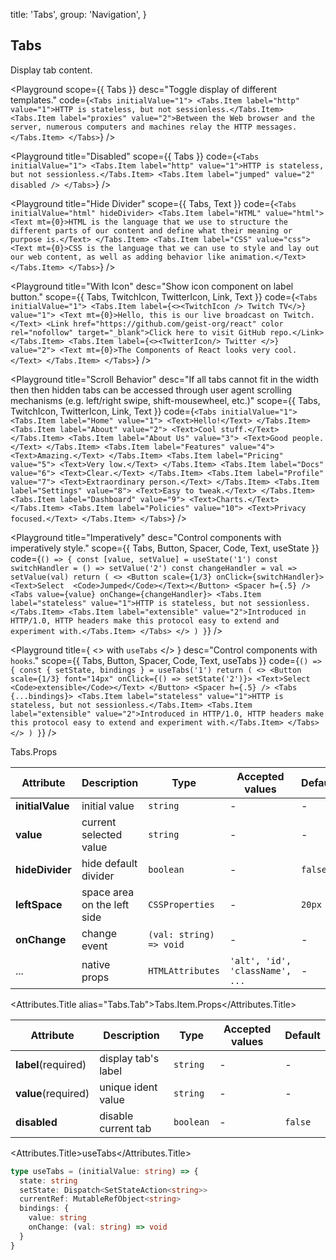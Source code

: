 
  title: 'Tabs',
  group: 'Navigation',
}

## Tabs

Display tab content.

<Playground
  scope={{ Tabs }}
  desc="Toggle display of different templates."
  code={`
<Tabs initialValue="1">
  <Tabs.Item label="http" value="1">HTTP is stateless, but not sessionless.</Tabs.Item>
  <Tabs.Item label="proxies" value="2">Between the Web browser and the server, numerous computers and machines relay the HTTP messages.</Tabs.Item>
</Tabs>
`}
/>

<Playground
  title="Disabled"
  scope={{ Tabs }}
  code={`
<Tabs initialValue="1">
  <Tabs.Item label="http" value="1">HTTP is stateless, but not sessionless.</Tabs.Item>
  <Tabs.Item label="jumped" value="2" disabled />
</Tabs>
`}
/>

<Playground
  title="Hide Divider"
  scope={{ Tabs, Text }}
  code={`
<Tabs initialValue="html" hideDivider>
  <Tabs.Item label="HTML" value="html">
    <Text mt={0}>HTML is the language that we use to structure the different parts of our content and define what their meaning or purpose is.</Text>
  </Tabs.Item>
  <Tabs.Item label="CSS" value="css">
    <Text mt={0}>CSS is the language that we can use to style and lay out our web content,
    as well as adding behavior like animation.</Text>
  </Tabs.Item>
</Tabs>
`}
/>

<Playground
  title="With Icon"
  desc="Show icon component on label button."
  scope={{ Tabs, TwitchIcon, TwitterIcon, Link, Text }}
  code={`
<Tabs initialValue="1">
  <Tabs.Item label={<><TwitchIcon /> Twitch TV</>} value="1">
    <Text mt={0}>Hello, this is our live broadcast on Twitch.</Text>
    <Link href="https://github.com/geist-org/react" color rel="nofollow" target="_blank">Click here to visit GitHub repo.</Link>
  </Tabs.Item>
  <Tabs.Item label={<><TwitterIcon/> Twitter </>} value="2">
    <Text mt={0}>The Components of React looks very cool.</Text>
  </Tabs.Item>
</Tabs>
`}
/>

<Playground
  title="Scroll Behavior"
  desc="If all tabs cannot fit in the width then then hidden tabs can be accessed through user agent scrolling mechanisms (e.g. left/right swipe, shift-mousewheel, etc.)"
  scope={{ Tabs, TwitchIcon, TwitterIcon, Link, Text }}
  code={`
<Tabs initialValue="1">
  <Tabs.Item label="Home" value="1">
    <Text>Hello!</Text>
  </Tabs.Item>
  <Tabs.Item label="About" value="2">
    <Text>Cool stuff.</Text>
  </Tabs.Item>
  <Tabs.Item label="About Us" value="3">
    <Text>Good people.</Text>
  </Tabs.Item>
  <Tabs.Item label="Features" value="4">
    <Text>Amazing.</Text>
  </Tabs.Item>
  <Tabs.Item label="Pricing" value="5">
    <Text>Very low.</Text>
  </Tabs.Item>
  <Tabs.Item label="Docs" value="6">
    <Text>Clear.</Text>
  </Tabs.Item>
  <Tabs.Item label="Profile" value="7">
    <Text>Extraordinary person.</Text>
  </Tabs.Item>
  <Tabs.Item label="Settings" value="8">
    <Text>Easy to tweak.</Text>
  </Tabs.Item>
  <Tabs.Item label="Dashboard" value="9">
    <Text>Charts.</Text>
  </Tabs.Item>
  <Tabs.Item label="Policies" value="10">
    <Text>Privacy focused.</Text>
  </Tabs.Item>
</Tabs>
`}
/>

<Playground
  title="Imperatively"
  desc="Control components with imperatively style."
  scope={{ Tabs, Button, Spacer, Code, Text, useState }}
  code={`
() => {
  const [value, setValue] = useState('1')
  const switchHandler = () => setValue('2')
  const changeHandler = val => setValue(val)
  return (
    <>
      <Button scale={1/3} onClick={switchHandler}><Text>Select  <Code>Jumped</Code></Text></Button>
      <Spacer h={.5} />
      <Tabs value={value} onChange={changeHandler}>
        <Tabs.Item label="stateless" value="1">HTTP is stateless, but not sessionless.</Tabs.Item>
        <Tabs.Item label="extensible" value="2">Introduced in HTTP/1.0, HTTP headers make this protocol easy to extend and experiment with.</Tabs.Item>
      </Tabs>
    </>
  )
}
`}
/>

<Playground
  title={
    <>
      with <Code>useTabs</Code>
    </>
  }
  desc="Control components with `hooks`."
  scope={{ Tabs, Button, Spacer, Code, Text, useTabs }}
  code={`
() => {
  const { setState, bindings } = useTabs('1')
  return (
    <>
      <Button scale={1/3} font="14px" onClick={() => setState('2')}>
        <Text>Select  <Code>extensible</Code></Text>
      </Button>
      <Spacer h={.5} />
      <Tabs {...bindings}>
        <Tabs.Item label="stateless" value="1">HTTP is stateless, but not sessionless.</Tabs.Item>
        <Tabs.Item label="extensible" value="2">Introduced in HTTP/1.0, HTTP headers make this protocol easy to extend and experiment with.</Tabs.Item>
      </Tabs>
    </>
  )
}
`}
/>

<Attributes edit="/pages/en-us/components/tabs.mdx">
<Attributes.Title>Tabs.Props</Attributes.Title>

| Attribute        | Description                 | Type                    | Accepted values                 | Default |
| ---------------- | --------------------------- | ----------------------- | ------------------------------- | ------- |
| **initialValue** | initial value               | `string`                | -                               | -       |
| **value**        | current selected value      | `string`                | -                               | -       |
| **hideDivider**  | hide default divider        | `boolean`               | -                               | `false` |
| **leftSpace**    | space area on the left side | `CSSProperties`         | -                               | `20px`  |
| **onChange**     | change event                | `(val: string) => void` | -                               | -       |
| ...              | native props                | `HTMLAttributes`        | `'alt', 'id', 'className', ...` | -       |

<Attributes.Title alias="Tabs.Tab">Tabs.Item.Props</Attributes.Title>

| Attribute           | Description         | Type      | Accepted values | Default |
| ------------------- | ------------------- | --------- | --------------- | ------- |
| **label**(required) | display tab's label | `string`  | -               | -       |
| **value**(required) | unique ident value  | `string`  | -               | -       |
| **disabled**        | disable current tab | `boolean` | -               | `false` |

<Attributes.Title>useTabs</Attributes.Title>

```ts
type useTabs = (initialValue: string) => {
  state: string
  setState: Dispatch<SetStateAction<string>>
  currentRef: MutableRefObject<string>
  bindings: {
    value: string
    onChange: (val: string) => void
  }
}
```

</Attributes>

